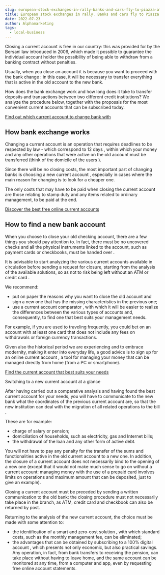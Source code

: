 ```yaml
---
slug: european-stock-exchanges-in-rally-banks-and-cars-fly-to-piazza-affari
title: European stock exchanges in rally. Banks and cars fly to Piazza Affari
date: 2022-07-23
author: Alphamarketing
tags:
  - local-business
---
```


Closing a current account is free in our country: this was provided for by the Bersani law introduced in 2006, which made it possible to guarantee the individual account holder the possibility of being able to withdraw from a banking contract without penalties. 

Usually, when you close an account it is because you want to proceed with the bank change : in this case, it will be necessary to transfer everything that is active in the old account to the new bank. 

How does the bank exchange work and how long does it take to transfer deposits and transactions between two different credit institutions? We analyze the procedure below, together with the proposals for the most convenient current accounts that can be subscribed today. 

[Find out which current account to change bank with](https://www.indiacom.com/pune/hdfc-bank-pune-boat-club-branch_pune_pne_1225504.html)

## How bank exchange works

Changing a current account is an operation that requires deadlines to be respected by law - which correspond to 12 days , within which your money and any other operations that were active on the old account must be transferred (think of the domicile of the users ). 

Since there will be no closing costs, the most important part of changing banks is choosing a new current account , especially in cases where the main reason for changing is to look for a cheaper one. 

The only costs that may have to be paid when closing the current account are those relating to stamp duty and any items related to ordinary management, to be paid at the end. 

[Discover the best free online current accounts](https://www.indiacom.com/pune/hdfc-bank-pune-boat-club-branch_pune_pne_1225504.html)

## How to find a new bank account

When you choose to close your old checking account, there are a few things you should pay attention to. In fact, there must be no uncovered checks and all the physical instruments linked to the account, such as payment cards or checkbooks, must be handed over . 

It is advisable to start analyzing the various current accounts available in circulation before sending a request for closure, starting from the analysis of the available solutions, so as not to risk being left without an ATM or credit card . 

We recommend:

* put on paper the reasons why you want to close the old account and sign a new one that has the missing characteristics in the previous one;
* use a current account comparator , with which it will be easier to realize the differences between the various types of accounts and, consequently, to find one that best suits your management needs. 

For example, if you are used to traveling frequently, you could bet on an account with at least one card that does not include any fees on withdrawals or foreign currency transactions. 

Given also the historical period we are experiencing and to embrace modernity, making it enter into everyday life, a good advice is to sign up for an online current account , a tool for managing your money that can be managed directly from home (from a PC or smartphone). 

[Find the current account that best suits your needs](https://www.indiacom.com/pune/hdfc-bank-pune-boat-club-branch_pune_pne_1225504.html)

Switching to a new current account at a glance

After having carried out a comparative analysis and having found the best current account for your needs, you will have to communicate to the new bank what the coordinates of the previous current account are, so that the new institution can deal with the migration of all related operations to the bill . 

These are for example:

* charge of salary or pension;
* domiciliation of households, such as electricity, gas and Internet bills;
* the withdrawal of the loan and any other form of active debt. 

You will not have to pay any penalty for the transfer of the sums and functionalities active in the old current account to a new one. In addition, the closure of a current account does not necessarily bind to the opening of a new one (except that it would not make much sense to go on without a current account: managing money with the use of a prepaid card involves limits on operations and maximum amount that can be deposited, just to give an example). 

Closing a current account must be preceded by sending a written communication to the old bank: the closing procedure must not necessarily take place in the branch, as ATM, credit card and checkbook can also be returned by post.

Returning to the analysis of the new current account, the choice must be made with some attention to:

* the identification of a smart and zero-cost solution , with which standard costs, such as the monthly management fee, can be eliminated;
* the advantages that can be obtained by subscribing to a 100% digital account , which presents not only economic, but also practical savings. Any operation, in fact, from bank transfers to receiving the pension, can take place without having to leave home, and the same account can be monitored at any time, from a computer and app, even by requesting free online account statements.